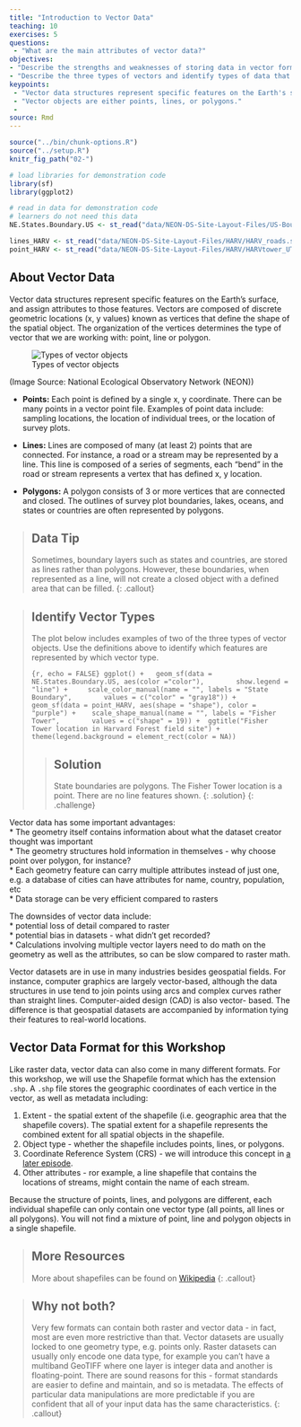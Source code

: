 ```yaml
---
title: "Introduction to Vector Data"
teaching: 10
exercises: 5
questions:
 - "What are the main attributes of vector data?"
objectives:
- "Describe the strengths and weaknesses of storing data in vector format."
- "Describe the three types of vectors and identify types of data that would be stored in each."
keypoints:
 - "Vector data structures represent specific features on the Earth's surface along with attributes of those features."
 - "Vector objects are either points, lines, or polygons."
 - 
source: Rmd
---
```


```r
source("../bin/chunk-options.R")
source("../setup.R")
knitr_fig_path("02-")
```

```r
# load libraries for demonstration code
library(sf)
library(ggplot2)

# read in data for demonstration code
# learners do not need this data
NE.States.Boundary.US <- st_read("data/NEON-DS-Site-Layout-Files/US-Boundary-Layers/Boundary-US-State-NEast.shp")

lines_HARV <- st_read("data/NEON-DS-Site-Layout-Files/HARV/HARV_roads.shp")
point_HARV <- st_read("data/NEON-DS-Site-Layout-Files/HARV/HARVtower_UTM18N.shp")
```

## About Vector Data

Vector data structures represent specific features on the Earth's
surface, and
assign attributes to those features. Vectors are composed of discrete
geometric locations (x, y
values) known as
vertices that define the shape of the spatial object. The organization
of the vertices determines the type of vector that we are working
with: point, line or polygon.

![Types of vector objects]("../images/dc-spatial-vector/pnt_line_poly.png")

(Image Source: National Ecological Observatory Network (NEON))

* **Points:** Each point is defined by a single x, y coordinate.
There can be many points in a vector point file. Examples of point data include:
sampling locations, the location of individual trees, or the location of
survey plots.

* **Lines:** Lines are composed of many (at least 2) points that
are connected. For instance, a road or a stream may be represented by a
line. This
line is composed of a series of segments, each "bend" in the road or
stream
represents a vertex that has defined x, y location.

* **Polygons:** A polygon consists of 3 or more vertices that are 
connected and closed. The outlines of survey plot boundaries, lakes,
oceans, and states or
countries are often represented by polygons. 

> ## Data Tip
> Sometimes, boundary layers such as
>  states and countries, are stored as lines rather than polygons. However, these
> boundaries, when represented as a line, will not create a closed object with a defined area that can be filled.
{: .callout}

> ## Identify Vector Types
> 
> The plot below includes examples of two of the three types of vector
> objects. Use the definitions above to identify which features
> are represented by which vector type.
> 
> ```{r, echo = FALSE}
> ggplot() +
>   geom_sf(data = NE.States.Boundary.US, aes(color ="color"), 
>       show.legend = "line") +
>     scale_color_manual(name = "", labels = "State Boundary", 
>       values = c("color" = "gray18")) +
>  geom_sf(data = point_HARV, aes(shape = "shape"), color = 
>     "purple") +
>    scale_shape_manual(name = "", labels = "Fisher Tower", 
>       values = c("shape" = 19)) +
>  ggtitle("Fisher Tower location in Harvard Forest field site") + 
>    theme(legend.background = element_rect(color = NA)) 
> ```
> 
> > ## Solution
> >
> > State boundaries are polygons. The Fisher Tower location is
> > a point. There are no line features shown. 
> {: .solution}
{: .challenge}

Vector data has some important advantages:  
  * The geometry itself contains information about what the dataset creator thought was important  
  * The geometry structures hold information in themselves - why choose point over polygon, for instance?  
  * Each geometry feature can carry multiple attributes instead of just one, e.g. a database of cities can have attributes for name, country, population, etc  
  * Data storage can be very efficient compared to rasters  
  
The downsides of vector data include:  
  * potential loss of detail compared to raster  
  * potential bias in datasets - what didn't get recorded?  
  * Calculations involving multiple vector layers need to do math on the geometry as well as the attributes, so can be slow compared to raster math.

Vector datasets are in use in many industries besides geospatial fields. For instance, computer
graphics are largely vector-based, although the data structures in use tend to join points using
arcs and complex curves rather than straight lines. Computer-aided design (CAD) is also vector-
based. The difference is that geospatial datasets are accompanied by information tying
their features to real-world locations.

## Vector Data Format for this Workshop

Like raster data, vector data can also come in many 
different formats. For this workshop, we will use the Shapefile
format which has the extension `.shp`. A `.shp` file stores 
the geographic coordinates of each vertice in the vector, 
as well as metadata including: 

1. Extent - the spatial extent of the shapefile (i.e. geographic
area that the shapefile covers). The spatial extent for a shapefile
represents the combined extent for all spatial objects in the
shapefile.
2. Object type - whether the shapefile includes points, lines, 
or polygons.
3. Coordinate Reference System (CRS) - we will introduce this concept in [a later episode](({{ base.url }}/03-crs/)).
4. Other attributes - ror example, a line shapefile that contains
the locations of
streams, might contain the name of each stream. 

Because the structure of points, lines, and polygons are different, each
individual shapefile can only contain one vector type (all points, all lines
or all polygons). You will not find a mixture of point, line and polygon
objects in a single shapefile.

> ## More Resources
> More about shapefiles can be found on [Wikipedia](https://en.wikipedia.org/wiki/Shapefile)
{: .callout}

> ## Why not both?  
> Very few formats can contain both raster and vector data - in
> fact, most are even more restrictive
> than that. Vector datasets are usually locked to one geometry
> type, e.g. points only. Raster
> datasets can usually only encode one data type, for example you
> can't have a multiband GeoTIFF
> where one layer is integer data and another is floating-point. 
> There are sound reasons for this - format standards are easier to
> define and maintain, and so is
> metadata. The effects of particular data manipulations are more
> predictable if you are confident
> that all of your input data has the same characteristics.
{: .callout}